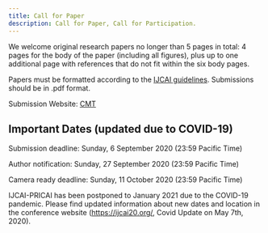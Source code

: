 ```yaml
---
title: Call for Paper
description: Call for Paper, Call for Participation.
---
```


<PageDescription>


We welcome original research papers no longer than 5 pages in total: 4 pages for the body of the paper (including all figures), plus up to one additional page with references that do not fit within the six body pages.

Papers must be formatted according to the [IJCAI guidelines](https://www.ijcai.org/authors_kit). Submissions should be in .pdf format.

Submission Website: [CMT](https://cmt3.research.microsoft.com/DCM2020)

</PageDescription>

## Important Dates (updated due to COVID-19)

Submission deadline: Sunday, 6 September 2020 (23:59 Pacific Time)
  
Author notification: Sunday, 27 September 2020 (23:59 Pacific Time)
  
Camera ready deadline: Sunday, 11 October 2020 (23:59 Pacific Time)</del>

IJCAI-PRICAI has been postponed to January 2021 due to the COVID-19 pandemic. Please find updated information about new dates and location in the conference website (https://ijcai20.org/, Covid Update on May 7th, 2020).
